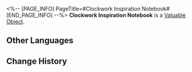 <%-- [PAGE_INFO]
PageTitle=#Clockwork Inspiration Notebook#
[END_PAGE_INFO] --%>
{{Item Infobox
|id          = 121002
|image       = Item Clockwork Inspiration Notebook.png
|type        = Valuable Object
|invCategory = Valuables
|rarity      = 4
|effect      = 
|description = A handbook that contains the Watchmaker's inspiration for his works. Can be used for the Superimposition of the Light Cone "For Tomorrow's Journey."
|source1     = [[Obtained by increasing the Film Editing progress for ''Dreamjoy Memoir'']]
}}
{{Description|The initial director of ''Dreamjoy Memoir'' left this on the desk. It's filled with messy drafts, cryptic wording, indecipherable handwriting, and a Clockie's smile... The contents of this handbook bear the past of an entire world.}}
'''Clockwork Inspiration Notebook''' is a [[Valuable Object]].

==Other Languages==
{{Other Languages
|en   = Clockwork Inspiration Notebook
|zhs  = 钟表灵感簿
|zht  = 鐘錶靈感簿
|ja   = 時計屋のひらめき手帳
|ko   = 시계 영감노트
|es   = Cuaderno de inspiración relojera
|fr   = Carnet d'inspiration de l'Horloger
|ru   = Блокнот вдохновения Часовщика
|th   = Clockwork Inspiration Notebook
|vi   = Sổ Nguồn Cảm Hứng Đồng Hồ
|de   = Notizbuch des Uhrmachers
|id   = Clockwork Inspiration Notebook
|pt   = Caderno de Inspiração Truquelógio
}}

==Change History==
{{Change History|2.2}}